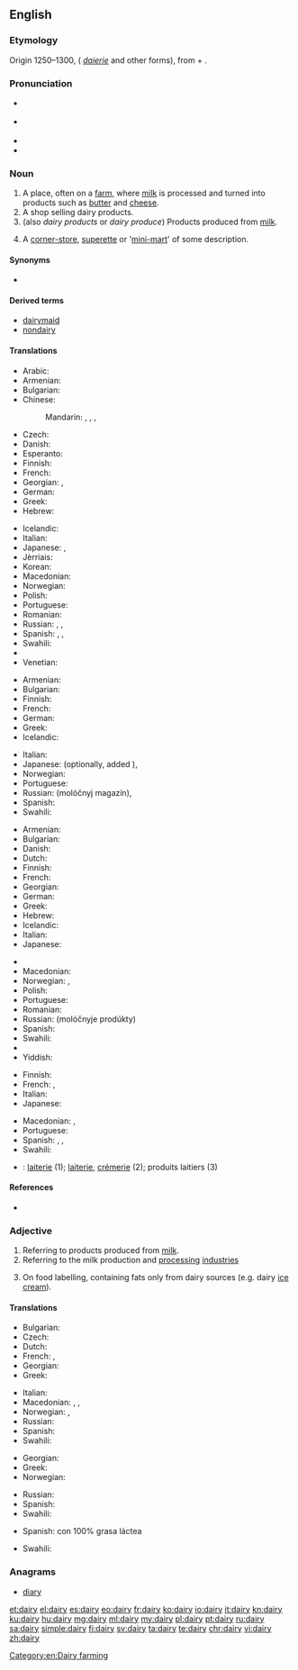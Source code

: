 ==English==
{{wikipedia}}

===Etymology===
Origin 1250–1300, ({{etyl|enm|en}} ''[[daierie]]'' and other forms), from {{term|dey||dairymaid}} + {{term|-ery}}.

===Pronunciation===
* {{a|UK}} {{IPA|/ˈdɛəɹi/}}
* {{a|US}} {{IPA|/ˈdɛɹi/|[ˈdeɪ.ɻi]}}
* {{audio|en-us-dairy.ogg|Audio (US)}}
* {{rhymes|ɛəɹi}}

===Noun===
{{en-noun|dairies}}

# A place, often on a [[farm]], where [[milk]] is processed and turned into products such as [[butter]] and [[cheese]].
# A shop selling dairy products.
# (also ''dairy products'' or ''dairy produce'') Products produced from [[milk]].
# {{context|New Zealand|lang=en}} A [[corner-store]], [[superette]] or '[[mini-mart]]' of some description.

====Synonyms====
* {{l/en|milkhouse}}

====Derived terms====
* [[dairymaid]]
* [[nondairy]]

====Translations====
{{trans-top|place, where milk is processed}}
* Arabic: {{t|ar|ملبنة|f|tr=malbana|sc=Arab}}
* Armenian: {{t|hy|կաթնարան|sc=Armn}}
* Bulgarian: {{t+|bg|мандра|f}}
* Chinese:
*: Mandarin: {{t+|cmn|奶牛場|sc=Hani}}, {{t|cmn|奶牛场|tr=nǎiniúchǎng|sc=Hani}}, {{t|cmn|乳牛場|sc=Hani}}, {{t|cmn|乳牛场|tr=rǔniúchǎng|sc=Hani}}
* Czech: {{t+|cs|mlékárna|f}}
* Danish: {{t|da|mejeri|n}}
* Esperanto: {{t|eo|fromaĝfarejo}}
* Finnish: {{t|fi|meijeri}}
* French: {{t+|fr|laiterie|f}}
* Georgian: {{t|ka|ერბო-კარაქის ქარხანა|tr=erbo-karak'is k'arxana|sc=Geor}}, {{t|ka|რძის ფერმა|tr=rjis p'erma|sc=Geor}}
* German: {{t+|de|Molkerei|f}}
* Greek: {{t+|el|γαλακτοκομείο|n|tr=galaktokomeío}}
* Hebrew: {{t+|he|מחלבה|f|tr=makhlava|sc=Hebr}}
{{trans-mid}}
* Icelandic: {{t+|is|mjólkurbú|n}}
* Italian: {{t|it|caseificio|m}}
* Japanese: {{t+|ja|牧場|tr=ぼくじょう, bokujō}}, {{t|ja|酪農|tr=らくのう, rakunō|sc=Jpan}}
* Jèrriais: {{t|roa-jer|lait'tie|f}}
* Korean: {{t|ko|낙농공장|tr=nagnong gongjang|sc=Kore}}
* Macedonian: {{t|mk|млекарница|f|tr=mlekárnica}}
* Norwegian: {{t|no|meieri|n}}
* Polish: {{t|pl|mleczarnia|f}}
* Portuguese: {{t|pt|leitaria|f}}
* Romanian: {{t|ro|untărie|f}}
* Russian: {{t+|ru|маслобойня|f|tr=maslobójnja|sc=Cyrl}}, {{t+|ru|маслодельня|f|tr=maslodél'nja|sc=Cyrl}}, {{t|ru|молочная ферма|f|tr=molóčnaja férma|sc=Cyrl}}
* Spanish: {{t+|es|granja|f}}, {{t|es|granja lechera|f}}, {{t+|es|establo|m}}
* Swahili: {{trreq|sw}}
* {{trreq|tr}}
* Venetian: {{t|vec|caxèl|m}}
{{trans-bottom}}

{{trans-top|shop selling dairy products}}
* Armenian: {{t|hy|կաթնատուն|sc=Armn}}
* Bulgarian: {{t|bg|млекарница|f}}
* Finnish: {{t+|fi|maitokauppa}}
* French: {{t+|fr|crémerie}}
* German: {{t|de|Milchladen|m}}
* Greek: {{t+|el|γαλακτοπωλείο|n|tr=galaktopoleío}}
* Icelandic: {{t+|is|mjólkurbúð|f}}
{{trans-mid}}
* Italian: {{t+|it|latteria|f}}
* Japanese: {{t|ja|牛乳屋|tr=gyūnyūya}} (optionally, added {{l|ja|さん|tr=san}}), {{t|ja|牛乳販売店|tr=gyūnyūhanbaiten}} 
* Norwegian: {{t|no|melkebutikk|m}}
* Portuguese: {{t|pt|leitaria|f}}
* Russian: {{t+|ru|молочный}} {{t+|ru|магазин|m}} (molóčnyj magazín), {{t+|ru|молочная|f|tr=molóčnaja}}
* Spanish: {{t|es|lechería|f}}
* Swahili: {{trreq|sw}}
{{trans-bottom}}

{{trans-top|products produced from milk}}
* Armenian: {{t|hy|կաթնամթերք|sc=Armn}}
* Bulgarian: {{t|bg|млечни произведения}}
* Danish: {{t|da|mejeriprodukt|n}}
* Dutch: {{t+|nl|zuivel|m}}
* Finnish: {{t|fi|maitotuote|p|alt=maitotuotteet}}
* French: {{t+|fr|laitages|m-p}}
* Georgian: {{t|ka|რძის პროდუქტები|p|tr=rjis produk'tebi|sc=Geor}}
* German: {{t|de|Molkereiprodukte|p}}
* Greek: {{t+|el|γαλακτοκομικά|n-p|tr=galaktokomiká}}
* Hebrew: {{t|he|מוצרי חלב|m-p|tr=mutzrei khalav}}
* Icelandic: {{t|is|mjólkurafurðir|f}}
* Italian: {{t+|it|latticini|m-p}}
* Japanese: {{t|ja|乳製品|tr=nyūseihin}}
{{trans-mid}}
* {{trreq|ko}}
* Macedonian: {{t|mk|млечни производи|m-p|tr=mléčni proízvodi}}
* Norwegian: {{t|no|meieriprodukter|n}}, {{t|no|melkeprodukter|n}}
* Polish: {{t+|pl|nabiał|m}}
* Portuguese: {{t|pt|lacticínios|p}}
* Romanian: {{t|ro|lactate|p}}
* Russian: {{l/ru|молочные}} {{t+|ru|продукты|p}} (molóčnyje prodúkty)
* Spanish: {{t|es|lácteos|m-p}}
* Swahili: {{trreq|sw}}
* {{trreq|tr}}
* Yiddish: {{t|yi|מילכיקס|n|tr=milkhiks|sc=Hebr}}
{{trans-bottom}}

{{trans-top|corner-store, superette or 'mini-mart' of some description}}
* Finnish: {{t+|fi|lähikauppa}}
* French: {{t|fr|alimentation générale|f}}, {{qualifier|Canada}} {{t+|fr|dépanneur|m}}
* Italian: {{t+|it|alimentari|m}}
* Japanese: {{t+|ja|コンビニ|tr=konbini}}
{{trans-mid}}
* Macedonian: {{t|mk|гранап|m|tr=gránap}}, {{t|mk|бакалница|f|tr=bakálnica}}
* Portuguese: {{t|pt|mercearia|f}}
* Spanish: {{qualifier|Mexico}} {{t|es|tiendita|f}}, {{t|es|minisúper|m}}, {{t|es|supercito|f}}
* Swahili: {{t+|sw|shajara}}
{{trans-bottom}}

{{checktrans-top|to be checked}}
* {{ttbc|fr}}: [[laiterie]] {{f}} (1); [[laiterie]], [[crémerie]] (2); produits laitiers {{m-p}} (3)
{{trans-mid}}
{{trans-bottom}}

====References====
* {{R:American Heritage 2006}}

===Adjective===
{{en-adj|-}}

# Referring to products produced from [[milk]].
# Referring to the milk production and [[processing]] [[industries]]
# {{context|British|lang=en}} On food labelling, containing fats only from dairy sources (e.g. dairy [[ice cream]]).

====Translations====
{{trans-top|referring to products produced from milk}}
* Bulgarian: {{t+|bg|млечен}}
* Czech: {{t+|cs|mléčný|m}}
* Dutch: {{t|nl|zuivel-}}
* French: {{t+|fr|laitier|m}}, {{t+|fr|laitière|f}}
* Georgian: {{t|ka|რძის|tr=rjis|sc=Geor}}
* Greek: {{t+|el|γαλακτοκομικός|m|tr=galaktokomikós}}
{{trans-mid}}
* Italian: {{t|it|caseario}}
* Macedonian: {{t|mk|млечен|m|tr=mléčen}}, {{t|mk|млечна|f|tr=mléčna}}, {{t|mk|млечно|n|tr=mléčno}}
* Norwegian: {{t|no|meieri-}}, {{t|no|melke-}}
* Russian: {{t+|ru|молочный|tr=molóčnyj}}
* Spanish: {{t+|es|lácteo}}
* Swahili: {{t+|sw|shajara}}
{{trans-bottom}}

{{trans-top|referring to the milk production and processing industries}}
* Georgian: {{t|ka|რძის|tr=rjis|sc=Geor}}
* Greek: {{t+|el|γαλακτοκομικός|m|tr=galaktokomikós}}
* Norwegian: {{t|no|meieri-}}
{{trans-mid}}
* Russian: {{t+|ru|молочный|tr=molóčnyj}}
* Spanish: {{t+|es|lácteo}}
* Swahili: {{t+|sw|shajara}}
{{trans-bottom}}

{{trans-top|on food labelling, containing fats only from dairy sources}}
* Spanish: con 100% grasa láctea
{{trans-mid}}
* Swahili: {{t+|sw|shajara}}
{{trans-bottom}}

===Anagrams===
* [[diary#English|diary]]

[[Category:en:Dairy farming]]

[[et:dairy]]
[[el:dairy]]
[[es:dairy]]
[[eo:dairy]]
[[fr:dairy]]
[[ko:dairy]]
[[io:dairy]]
[[it:dairy]]
[[kn:dairy]]
[[ku:dairy]]
[[hu:dairy]]
[[mg:dairy]]
[[ml:dairy]]
[[my:dairy]]
[[pl:dairy]]
[[pt:dairy]]
[[ru:dairy]]
[[sa:dairy]]
[[simple:dairy]]
[[fi:dairy]]
[[sv:dairy]]
[[ta:dairy]]
[[te:dairy]]
[[chr:dairy]]
[[vi:dairy]]
[[zh:dairy]]